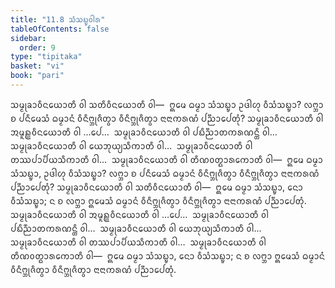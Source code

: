```yaml
---
title: "11.8 ᩈᩴᩈᨭ᩠ᨮᩅᩤᩁ"
tableOfContents: false
sidebar:
  order: 9
type: "tipitaka"
basket: "vi"
book: "pari"
---
```



<DynamicBreadcrumb />

<Division number="351" book="pari">

<Paragraph number="1736" book="pari">
ᩈᨾ᩠ᨾᩩᨡᩣᩅᩥᨶᨿᩮᩣᨲᩥ ᩅᩤ ᩈᨲᩥᩅᩥᨶᨿᩮᩣᨲᩥ ᩅᩤ—  ᩍᨾᩮ ᨵᨾ᩠ᨾᩣ ᩈᩴᩈᨭ᩠ᨮᩣ ᩏᨴᩤᩉᩩ ᩅᩥᩈᩴᩈᨭ᩠ᨮᩣ? ᩃᨻ᩠ᨽᩣ ᨧ ᨸᨶᩥᨾᩮᩈᩴ ᨵᨾ᩠ᨾᩣᨶᩴ ᩅᩥᨶᩥᨻ᩠ᨽᩩᨩᩥᨲ᩠ᩅᩣ ᩅᩥᨶᩥᨻ᩠ᨽᩩᨩᩥᨲ᩠ᩅᩣ ᨶᩣᨶᩣᨠᩁᨱᩴ ᨸᨬ᩠ᨬᩣᨸᩮᨲᩩᩴ? ᩈᨾ᩠ᨾᩩᨡᩣᩅᩥᨶᨿᩮᩣᨲᩥ ᩅᩤ ᩋᨾᩪᩊ᩠ᩉᩅᩥᨶᨿᩮᩣᨲᩥ ᩅᩤ …ᨸᩮ…  ᩈᨾ᩠ᨾᩩᨡᩣᩅᩥᨶᨿᩮᩣᨲᩥ ᩅᩤ ᨸᨭᩥᨬ᩠ᨬᩣᨲᨠᩁᨱᨶ᩠ᨲᩥ ᩅᩤ…  ᩈᨾ᩠ᨾᩩᨡᩣᩅᩥᨶᨿᩮᩣᨲᩥ ᩅᩤ ᨿᩮᨽᩩᨿ᩠ᨿᩈᩥᨠᩣᨲᩥ ᩅᩤ…  ᩈᨾ᩠ᨾᩩᨡᩣᩅᩥᨶᨿᩮᩣᨲᩥ ᩅᩤ ᨲᩔᨸᩣᨸᩥᨿᩈᩥᨠᩣᨲᩥ ᩅᩤ…  ᩈᨾ᩠ᨾᩩᨡᩣᩅᩥᨶᨿᩮᩣᨲᩥ ᩅᩤ ᨲᩥᨱᩅᨲ᩠ᨳᩣᩁᨠᩮᩣᨲᩥ ᩅᩤ—  ᩍᨾᩮ ᨵᨾ᩠ᨾᩣ ᩈᩴᩈᨭ᩠ᨮᩣ, ᩏᨴᩤᩉᩩ ᩅᩥᩈᩴᩈᨭ᩠ᨮᩣ? ᩃᨻ᩠ᨽᩣ ᨧ ᨸᨶᩥᨾᩮᩈᩴ ᨵᨾ᩠ᨾᩣᨶᩴ ᩅᩥᨶᩥᨻ᩠ᨽᩩᨩᩥᨲ᩠ᩅᩣ ᩅᩥᨶᩥᨻ᩠ᨽᩩᨩᩥᨲ᩠ᩅᩣ ᨶᩣᨶᩣᨠᩁᨱᩴ ᨸᨬ᩠ᨬᩣᨸᩮᨲᩩᩴ?
</Paragraph>

<Paragraph number="1737" book="pari">
ᩈᨾ᩠ᨾᩩᨡᩣᩅᩥᨶᨿᩮᩣᨲᩥ ᩅᩤ ᩈᨲᩥᩅᩥᨶᨿᩮᩣᨲᩥ ᩅᩤ—  ᩍᨾᩮ ᨵᨾ᩠ᨾᩣ ᩈᩴᩈᨭ᩠ᨮᩣ, ᨶᩮᩣ ᩅᩥᩈᩴᩈᨭ᩠ᨮᩣ; ᨶ ᨧ ᩃᨻ᩠ᨽᩣ ᩍᨾᩮᩈᩴ ᨵᨾ᩠ᨾᩣᨶᩴ ᩅᩥᨶᩥᨻ᩠ᨽᩩᨩᩥᨲ᩠ᩅᩣ ᩅᩥᨶᩥᨻ᩠ᨽᩩᨩᩥᨲ᩠ᩅᩣ ᨶᩣᨶᩣᨠᩁᨱᩴ ᨸᨬ᩠ᨬᩣᨸᩮᨲᩩᩴ. ᩈᨾ᩠ᨾᩩᨡᩣᩅᩥᨶᨿᩮᩣᨲᩥ ᩅᩤ ᩋᨾᩪᩊ᩠ᩉᩅᩥᨶᨿᩮᩣᨲᩥ ᩅᩤ …ᨸᩮ…  ᩈᨾ᩠ᨾᩩᨡᩣᩅᩥᨶᨿᩮᩣᨲᩥ ᩅᩤ ᨸᨭᩥᨬ᩠ᨬᩣᨲᨠᩁᨱᨶ᩠ᨲᩥ ᩅᩤ…  ᩈᨾ᩠ᨾᩩᨡᩣᩅᩥᨶᨿᩮᩣᨲᩥ ᩅᩤ ᨿᩮᨽᩩᨿ᩠ᨿᩈᩥᨠᩣᨲᩥ ᩅᩤ…  ᩈᨾ᩠ᨾᩩᨡᩣᩅᩥᨶᨿᩮᩣᨲᩥ ᩅᩤ ᨲᩔᨸᩣᨸᩥᨿᩈᩥᨠᩣᨲᩥ ᩅᩤ…  ᩈᨾ᩠ᨾᩩᨡᩣᩅᩥᨶᨿᩮᩣᨲᩥ ᩅᩤ ᨲᩥᨱᩅᨲ᩠ᨳᩣᩁᨠᩮᩣᨲᩥ ᩅᩤ—  ᩍᨾᩮ ᨵᨾ᩠ᨾᩣ ᩈᩴᩈᨭ᩠ᨮᩣ, ᨶᩮᩣ ᩅᩥᩈᩴᩈᨭ᩠ᨮᩣ; ᨶ ᨧ ᩃᨻ᩠ᨽᩣ ᩍᨾᩮᩈᩴ ᨵᨾ᩠ᨾᩣᨶᩴ ᩅᩥᨶᩥᨻ᩠ᨽᩩᨩᩥᨲ᩠ᩅᩣ ᩅᩥᨶᩥᨻ᩠ᨽᩩᨩᩥᨲ᩠ᩅᩣ ᨶᩣᨶᩣᨠᩁᨱᩴ ᨸᨬ᩠ᨬᩣᨸᩮᨲᩩᩴ.
</Paragraph>
</Division>